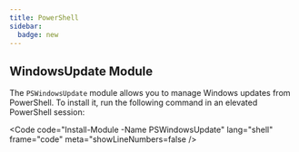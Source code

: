 ```yaml
---
title: PowerShell
sidebar:
  badge: new
---
```



## WindowsUpdate Module

The `PSWindowsUpdate` module allows you to manage Windows updates from PowerShell. To install it, run the following command in an elevated PowerShell session:

<Code code="Install-Module -Name PSWindowsUpdate"  lang="shell" frame="code" meta="showLineNumbers=false />
